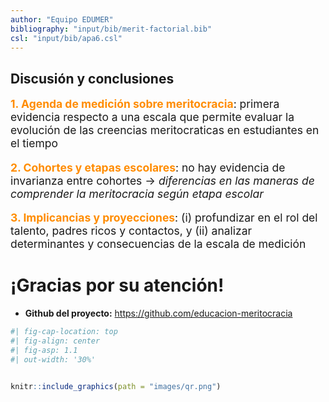 ```yaml
---
author: "Equipo EDUMER"
bibliography: "input/bib/merit-factorial.bib"
csl: "input/bib/apa6.csl"
---
```



## Discusión y conclusiones {data-background-color="#5f5758"}


:::: {.incremental style="font-size: 125%;"}

**<span style="color:darkorange">1. Agenda de medición sobre meritocracia**: primera evidencia respecto a una escala que permite evaluar la evolución de las creencias meritocraticas en estudiantes en el tiempo

**<span style="color:darkorange">2. Cohortes y etapas escolares**: no hay evidencia de invarianza entre cohortes → _diferencias en las maneras de comprender la meritocracia según etapa escolar_

**<span style="color:darkorange">3. Implicancias y proyecciones**: (i) profundizar en el rol del talento, padres ricos y contactos, y (ii) analizar determinantes y consecuencias de la escala de medición

::::


# ¡Gracias por su atención! 

-   **Github del proyecto:** <https://github.com/educacion-meritocracia>

```r
#| fig-cap-location: top
#| fig-align: center
#| fig-asp: 1.1
#| out-width: '30%'


knitr::include_graphics(path = "images/qr.png")

```



